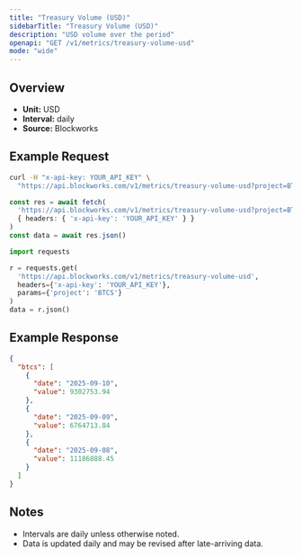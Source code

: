 ```yaml
---
title: "Treasury Volume (USD)"
sidebarTitle: "Treasury Volume (USD)"
description: "USD volume over the period"
openapi: "GET /v1/metrics/treasury-volume-usd"
mode: "wide"
---
```


## Overview

- **Unit:** USD
- **Interval:** daily
- **Source:** Blockworks

## Example Request

<CodeGroup>

```bash cURL
curl -H "x-api-key: YOUR_API_KEY" \
  "https://api.blockworks.com/v1/metrics/treasury-volume-usd?project=BTCS"
```

```typescript TypeScript
const res = await fetch(
  'https://api.blockworks.com/v1/metrics/treasury-volume-usd?project=BTCS',
  { headers: { 'x-api-key': 'YOUR_API_KEY' } }
)
const data = await res.json()
```

```python Python
import requests

r = requests.get(
  'https://api.blockworks.com/v1/metrics/treasury-volume-usd',
  headers={'x-api-key': 'YOUR_API_KEY'},
  params={'project': 'BTCS'}
)
data = r.json()
```

</CodeGroup>

## Example Response

```json
{
  "btcs": [
    {
      "date": "2025-09-10",
      "value": 9302753.94
    },
    {
      "date": "2025-09-09",
      "value": 6764713.84
    },
    {
      "date": "2025-09-08",
      "value": 11186888.45
    }
  ]
}
```

## Notes
- Intervals are daily unless otherwise noted.
- Data is updated daily and may be revised after late-arriving data.